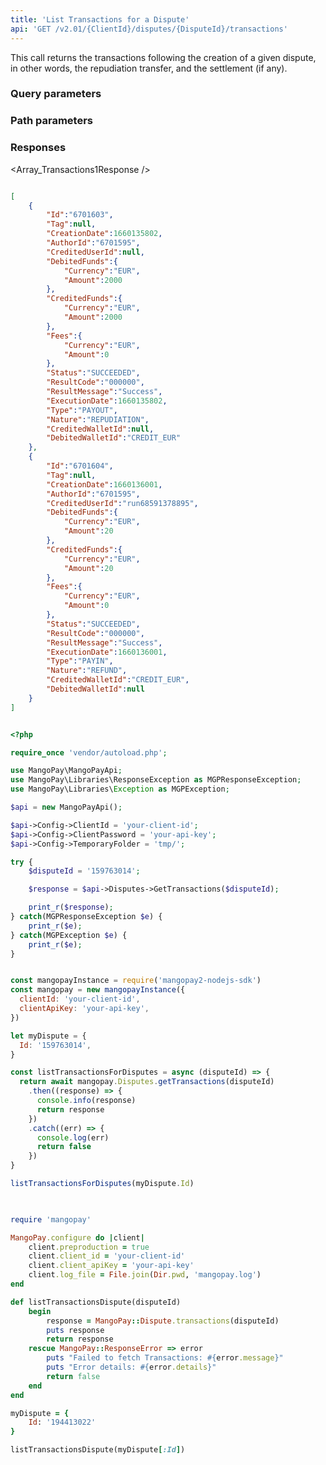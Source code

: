 ---
title: 'List Transactions for a Dispute'  
api: 'GET /v2.01/{ClientId}/disputes/{DisputeId}/transactions'  
---

  

This call returns the transactions following the creation of a given dispute, in other words, the repudiation transfer, and the settlement (if any).  

### Query parameters  

<Status />  

<ResultCode />  

<BeforeDate1 />  

<AfterDate1 />  

<Type />  

<Nature />  

### Path parameters  

<DisputeId />  

### Responses  

<AccordionGroup><Accordion title="200 ">  

<Array_Transactions1Response /></Accordion></AccordionGroup>  

<ResponseExample>  

```json 200   

[
    {
        "Id":"6701603",
        "Tag":null,
        "CreationDate":1660135802,
        "AuthorId":"6701595",
        "CreditedUserId":null,
        "DebitedFunds":{
            "Currency":"EUR",
            "Amount":2000
        },
        "CreditedFunds":{
            "Currency":"EUR",
            "Amount":2000
        },
        "Fees":{
            "Currency":"EUR",
            "Amount":0
        },
        "Status":"SUCCEEDED",
        "ResultCode":"000000",
        "ResultMessage":"Success",
        "ExecutionDate":1660135802,
        "Type":"PAYOUT",
        "Nature":"REPUDIATION",
        "CreditedWalletId":null,
        "DebitedWalletId":"CREDIT_EUR"
    },
    {
        "Id":"6701604",
        "Tag":null,
        "CreationDate":1660136001,
        "AuthorId":"6701595",
        "CreditedUserId":"run68591378895",
        "DebitedFunds":{
            "Currency":"EUR",
            "Amount":20
        },
        "CreditedFunds":{
            "Currency":"EUR",
            "Amount":20
        },
        "Fees":{
            "Currency":"EUR",
            "Amount":0
        },
        "Status":"SUCCEEDED",
        "ResultCode":"000000",
        "ResultMessage":"Success",
        "ExecutionDate":1660136001,
        "Type":"PAYIN",
        "Nature":"REFUND",
        "CreditedWalletId":"CREDIT_EUR",
        "DebitedWalletId":null
    }
]  

 ```  

</ResponseExample>  

<RequestExample>  
  
```php PHP  

<?php 

require_once 'vendor/autoload.php';

use MangoPay\MangoPayApi;
use MangoPay\Libraries\ResponseException as MGPResponseException;
use MangoPay\Libraries\Exception as MGPException;

$api = new MangoPayApi();

$api->Config->ClientId = 'your-client-id';
$api->Config->ClientPassword = 'your-api-key';
$api->Config->TemporaryFolder = 'tmp/';

try {
    $disputeId = '159763014';

    $response = $api->Disputes->GetTransactions($disputeId);

    print_r($response);
} catch(MGPResponseException $e) {
    print_r($e);
} catch(MGPException $e) {
    print_r($e);
}  
```  

  
```javascript NodeJS  

const mangopayInstance = require('mangopay2-nodejs-sdk')
const mangopay = new mangopayInstance({
  clientId: 'your-client-id',
  clientApiKey: 'your-api-key',
})

let myDispute = {
  Id: '159763014',
}

const listTransactionsForDisputes = async (disputeId) => {
  return await mangopay.Disputes.getTransactions(disputeId)
    .then((response) => {
      console.info(response)
      return response
    })
    .catch((err) => {
      console.log(err)
      return false
    })
}

listTransactionsForDisputes(myDispute.Id)
  
```  

  
```ruby Ruby  

require 'mangopay'

MangoPay.configure do |client|
    client.preproduction = true
    client.client_id = 'your-client-id'
    client.client_apiKey = 'your-api-key'
    client.log_file = File.join(Dir.pwd, 'mangopay.log')
end

def listTransactionsDispute(disputeId)
    begin
        response = MangoPay::Dispute.transactions(disputeId)
        puts response
        return response
    rescue MangoPay::ResponseError => error
        puts "Failed to fetch Transactions: #{error.message}"
        puts "Error details: #{error.details}"
        return false
    end
end

myDispute = {
    Id: '194413022'
}

listTransactionsDispute(myDispute[:Id])  
```  

  
</RequestExample>